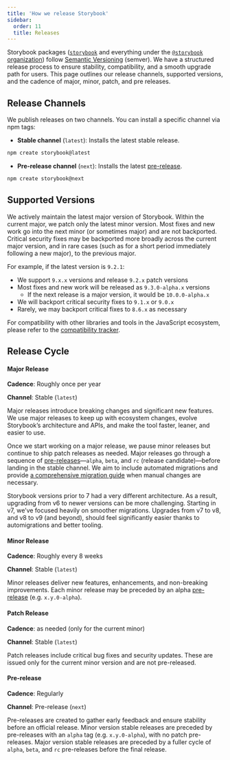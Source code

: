 ```yaml
---
title: 'How we release Storybook'
sidebar:
  order: 11
  title: Releases
---
```


Storybook packages ([`storybook`](https://www.npmjs.com/package/storybook) and everything under the [`@storybook` organization](https://www.npmjs.com/org/storybook)) follow [Semantic Versioning](https://semver.org/) (semver). We have a structured release process to ensure stability, compatibility, and a smooth upgrade path for users. This page outlines our release channels, supported versions, and the cadence of major, minor, patch, and pre releases.

## Release Channels

We publish releases on two channels. You can install a specific channel via npm tags:

- **Stable channel** (`latest`): Installs the latest stable release.

```bash
npm create storybook@latest
```

- **Pre-release channel** (`next`): Installs the latest [pre-release](#pre-release).

```bash
npm create storybook@next
```

## Supported Versions

We actively maintain the latest major version of Storybook. Within the current major, we patch only the latest minor version. Most fixes and new work go into the next minor (or sometimes major) and are not backported. Critical security fixes may be backported more broadly across the current major version, and in rare cases (such as for a short period immediately following a new major), to the previous major.

For example, if the latest version is `9.2.1`:

- We support `9.x.x` versions and release `9.2.x` patch versions
- Most fixes and new work will be released as `9.3.0-alpha.x` versions
  - If the next release is a major version, it would be `10.0.0-alpha.x`
- We will backport critical security fixes to `9.1.x` or `9.0.x`
- Rarely, we may backport critical fixes to `8.6.x` as necessary

For compatibility with other libraries and tools in the JavaScript ecosystem, please refer to the [compatibility tracker](https://github.com/storybookjs/storybook/issues/23279).

## Release Cycle

#### Major Release

**Cadence**: Roughly once per year

**Channel**: Stable (`latest`)

Major releases introduce breaking changes and significant new features. We use major releases to keep up with ecosystem changes, evolve Storybook’s architecture and APIs, and make the tool faster, leaner, and easier to use. 

Once we start working on a major release, we pause minor releases but continue to ship patch releases as needed. Major releases go through a sequence of [pre-releases](#pre-release)—`alpha`, `beta`, and `rc` (release candidate)—before landing in the stable channel. We aim to include automated migrations and provide [a comprehensive migration guide](../releases/migration-guide.mdx) when manual changes are necessary.

<Callout variant="info">
  Storybook versions prior to 7 had a very different architecture. As a result, upgrading from v6 to newer versions can be more challenging. Starting in v7, we’ve focused heavily on smoother migrations. Upgrades from v7 to v8, and v8 to v9 (and beyond), should feel significantly easier thanks to automigrations and better tooling.
</Callout>

#### Minor Release

**Cadence**: Roughly every 8 weeks

**Channel**: Stable (`latest`)

Minor releases deliver new features, enhancements, and non-breaking improvements. Each minor release may be preceded by an alpha [pre-release](#pre-release) (e.g. `x.y.0-alpha`).

#### Patch Release

**Cadence**: as needed (only for the current minor)

**Channel**: Stable (`latest`)

Patch releases include critical bug fixes and security updates. These are issued only for the current minor version and are not pre-released.

#### Pre-release

**Cadence**: Regularly

**Channel**: Pre-release (`next`)

Pre-releases are created to gather early feedback and ensure stability before an official release. Minor version stable releases are preceded by pre-releases with an `alpha` tag (e.g. `x.y.0-alpha`), with no patch pre-releases. Major version stable releases are preceded by a fuller cycle of `alpha`, `beta`, and `rc` pre-releases before the final release.
